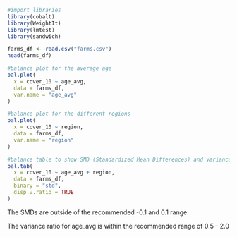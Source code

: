 ```R
#import libraries
library(cobalt)
library(WeightIt)
library(lmtest)
library(sandwich)
```


```R
farms_df <- read.csv("farms.csv")
head(farms_df)
```


```R
#balance plot for the average age
bal.plot(
  x = cover_10 ~ age_avg,
  data = farms_df,
  var.name = "age_avg"
)
```

```R
#balance plot for the different regions
bal.plot(
  x = cover_10 ~ region,
  data = farms_df,
  var.name = "region"
)
```

```R
#balance table to show SMD (Standardized Mean Differences) and Variance Ratios for all predictor variables according to the treatment group
bal.tab(
  x = cover_10 ~ age_avg + region,
  data = farms_df,
  binary = "std",
  disp.v.ratio = TRUE
)
```

The SMDs are outside of the recommended -0.1 and 0.1 range.

The variance ratio for age_avg is within the recommended range of 0.5 - 2.0

```r

```

